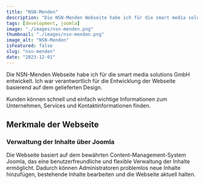 ---
title: "NSN-Menden"
description: "Die NSN-Menden Webseite habe ich für die smart media solutions GmbH entwickelt."
tags: [development, joomla]
image: "./images/nsn-menden.png"
thumbnail: "./images/nsn-menden.png"
image_alt: "NSN-Menden"
isFeatured: false
slug: "nsn-menden"
date: "2023-12-01"
---


Die NSN-Menden Webseite habe ich für die smart media solutions GmbH entwickelt. Ich war verantwortlich für die Entwicklung der Webseite basierend auf dem gelieferten Design.

Kunden können schnell und einfach wichtige Informationen zum Unternehmen, Services und Kontaktinformationen finden.

<ProjectDetails
  client="smart media solutions GmbH"
  handover="12/2023"
  services="HTML, SCSS, JavaScript, PHP, Joomla, MySQL"
  website="https://nsn-menden.de/"
/>

## Merkmale der Webseite

### Verwaltung der Inhalte über Joomla

Die Webseite basiert auf dem bewährten Content-Management-System Joomla, das eine benutzerfreundliche und flexible Verwaltung der Inhalte ermöglicht. Dadurch können Administratoren problemlos neue Inhalte hinzufügen, bestehende Inhalte bearbeiten und die Webseite aktuell halten.
